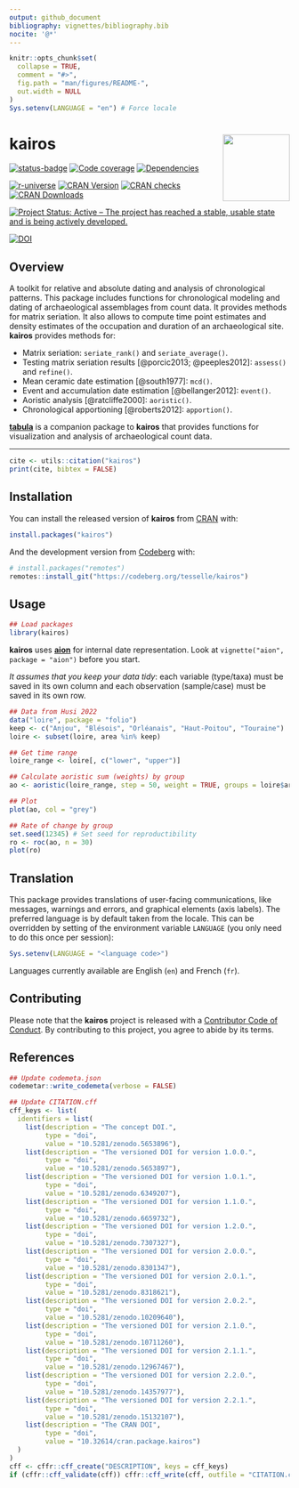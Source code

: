 ```yaml
---
output: github_document
bibliography: vignettes/bibliography.bib
nocite: '@*'
---
```


<!-- README.md is generated from README.Rmd. Please edit that file -->

```r
knitr::opts_chunk$set(
  collapse = TRUE,
  comment = "#>",
  fig.path = "man/figures/README-",
  out.width = NULL
)
Sys.setenv(LANGUAGE = "en") # Force locale
```

# kairos <img width=120px src="man/figures/logo.png" align="right" />

<!-- badges: start -->
[![status-badge](https://ci.codeberg.org/api/badges/14692/status.svg)](https://ci.codeberg.org/repos/14692){.pkgdown-devel}
[![Code coverage](https://packages.tesselle.org/kairos/coverage/badge.svg)](https://packages.tesselle.org/kairos/coverage/){.pkgdown-devel}
[![Dependencies](https://tinyverse.netlify.app/badge/kairos)](https://cran.r-project.org/package=kairos){.pkgdown-devel}

[![r-universe](https://tesselle.r-universe.dev/badges/kairos)](https://tesselle.r-universe.dev/kairos){.pkgdown-devel}
[![CRAN Version](https://www.r-pkg.org/badges/version/kairos)](https://cran.r-project.org/package=kairos){.pkgdown-release}
[![CRAN checks](https://badges.cranchecks.info/worst/kairos.svg)](https://cran.r-project.org/web/checks/check_results_kairos.html){.pkgdown-release}
[![CRAN Downloads](https://cranlogs.r-pkg.org/badges/kairos)](https://cran.r-project.org/package=kairos){.pkgdown-release}

[![Project Status: Active – The project has reached a stable, usable state and is being actively developed.](https://www.repostatus.org/badges/latest/active.svg)](https://www.repostatus.org/#active)

[![DOI](https://zenodo.org/badge/DOI/10.5281/zenodo.5653896.svg)](https://doi.org/10.5281/zenodo.5653896)
<!-- badges: end -->

## Overview

A toolkit for relative and absolute dating and analysis of chronological patterns. This package includes functions for chronological modeling and dating of archaeological assemblages from count data. It provides methods for matrix seriation. It also allows to compute time point estimates and density estimates of the occupation and duration of an archaeological site. **kairos** provides methods for:

* Matrix seriation: `seriate_rank()` and `seriate_average()`.
* Testing matrix seriation results [@porcic2013; @peeples2012]: `assess()` and `refine()`.
* Mean ceramic date estimation [@south1977]: `mcd()`.
* Event and accumulation date estimation [@bellanger2012]: `event()`.
* Aoristic analysis [@ratcliffe2000]: `aoristic()`.
* Chronological apportioning [@roberts2012]: `apportion()`.

[**tabula**](https://packages.tesselle.org/tabula/) is a companion package to **kairos** that provides functions for visualization and analysis of archaeological count data.

---

```r
cite <- utils::citation("kairos")
print(cite, bibtex = FALSE)
```

## Installation

You can install the released version of **kairos** from [CRAN](https://CRAN.R-project.org) with:

```r
install.packages("kairos")
```

And the development version from [Codeberg](https://codeberg.org/) with:

```r
# install.packages("remotes")
remotes::install_git("https://codeberg.org/tesselle/kairos")
```

## Usage

```r
## Load packages
library(kairos)
```

**kairos** uses [**aion**](https://packages.tesselle.org/aion/) for internal date representation. Look at `vignette("aion", package = "aion")` before you start.

*It assumes that you keep your data tidy*: each variable (type/taxa) must be saved in its own column and each observation (sample/case) must be saved in its own row.

```r
## Data from Husi 2022
data("loire", package = "folio")
keep <- c("Anjou", "Blésois", "Orléanais", "Haut-Poitou", "Touraine")
loire <- subset(loire, area %in% keep)

## Get time range
loire_range <- loire[, c("lower", "upper")]

## Calculate aoristic sum (weights) by group
ao <- aoristic(loire_range, step = 50, weight = TRUE, groups = loire$area)

## Plot
plot(ao, col = "grey")

## Rate of change by group
set.seed(12345) # Set seed for reproductibility
ro <- roc(ao, n = 30)
plot(ro)
```

## Translation

This package provides translations of user-facing communications, like messages, warnings and errors, and graphical elements (axis labels). The preferred language is by default taken from the locale. This can be overridden by setting of the environment variable `LANGUAGE` (you only need to do this once per session):

``` r
Sys.setenv(LANGUAGE = "<language code>")
```

Languages currently available are English (`en`) and French (`fr`).

## Contributing

Please note that the **kairos** project is released with a [Contributor Code of Conduct](https://www.tesselle.org/conduct.html). By contributing to this project, you agree to abide by its terms.

## References

```r
## Update codemeta.json
codemetar::write_codemeta(verbose = FALSE)

## Update CITATION.cff
cff_keys <- list(
  identifiers = list(
    list(description = "The concept DOI.",
         type = "doi",
         value = "10.5281/zenodo.5653896"),
    list(description = "The versioned DOI for version 1.0.0.",
         type = "doi",
         value = "10.5281/zenodo.5653897"),
    list(description = "The versioned DOI for version 1.0.1.",
         type = "doi",
         value = "10.5281/zenodo.6349207"),
    list(description = "The versioned DOI for version 1.1.0.",
         type = "doi",
         value = "10.5281/zenodo.6659732"),
    list(description = "The versioned DOI for version 1.2.0.",
         type = "doi",
         value = "10.5281/zenodo.7307327"),
    list(description = "The versioned DOI for version 2.0.0.",
         type = "doi",
         value = "10.5281/zenodo.8301347"),
    list(description = "The versioned DOI for version 2.0.1.",
         type = "doi",
         value = "10.5281/zenodo.8318621"),
    list(description = "The versioned DOI for version 2.0.2.",
         type = "doi",
         value = "10.5281/zenodo.10209640"),
    list(description = "The versioned DOI for version 2.1.0.",
         type = "doi",
         value = "10.5281/zenodo.10711260"),
    list(description = "The versioned DOI for version 2.1.1.",
         type = "doi",
         value = "10.5281/zenodo.12967467"),
    list(description = "The versioned DOI for version 2.2.0.",
         type = "doi",
         value = "10.5281/zenodo.14357977"),
    list(description = "The versioned DOI for version 2.2.1.",
         type = "doi",
         value = "10.5281/zenodo.15132107"),
    list(description = "The CRAN DOI",
         type = "doi",
         value = "10.32614/cran.package.kairos")
  )
)
cff <- cffr::cff_create("DESCRIPTION", keys = cff_keys)
if (cffr::cff_validate(cff)) cffr::cff_write(cff, outfile = "CITATION.cff")
```
